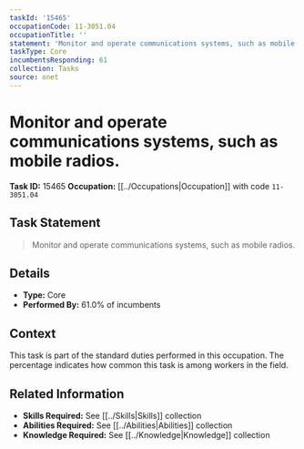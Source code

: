 ```yaml
---
taskId: '15465'
occupationCode: 11-3051.04
occupationTitle: ''
statement: 'Monitor and operate communications systems, such as mobile radios.'
taskType: Core
incumbentsResponding: 61
collection: Tasks
source: onet
---
```

# Monitor and operate communications systems, such as mobile radios.

**Task ID:** 15465
**Occupation:** [[../Occupations|Occupation]] with code `11-3051.04`

## Task Statement

> Monitor and operate communications systems, such as mobile radios.

## Details

- **Type:** Core
- **Performed By:** 61.0% of incumbents

## Context

This task is part of the standard duties performed in this occupation. The percentage indicates how common this task is among workers in the field.

## Related Information

- **Skills Required:** See [[../Skills|Skills]] collection
- **Abilities Required:** See [[../Abilities|Abilities]] collection
- **Knowledge Required:** See [[../Knowledge|Knowledge]] collection
